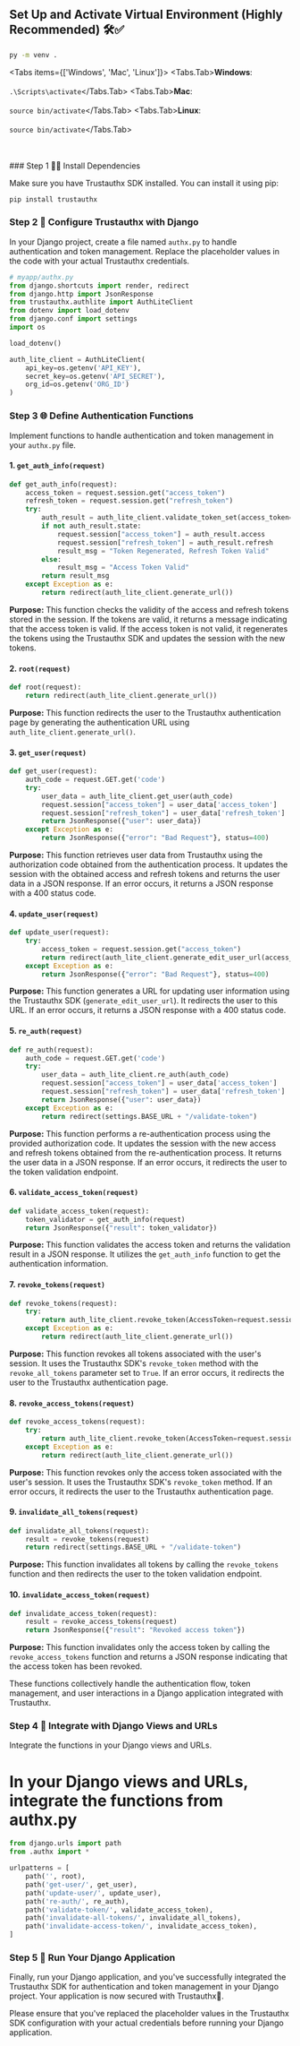 
## Set Up and Activate Virtual Environment (Highly Recommended) 🛠️✅

```bash copy showLineNumbers filename="bash"
py -m venv . 
```

<Tabs items={['Windows', 'Mac', 'Linux']}>
  <Tabs.Tab>**Windows**: <br/> <br/> ```.\Scripts\activate```</Tabs.Tab>
  <Tabs.Tab>**Mac**: <br/> <br/> ```source bin/activate```</Tabs.Tab>
  <Tabs.Tab>**Linux**: <br/> <br/> ```source bin/activate```</Tabs.Tab>
</Tabs>

<br/>
<br/>

<Steps>
### Step 1 👨‍💻 Install Dependencies

Make sure you have Trustauthx SDK installed. You can install it using pip:

```bash copy showLineNumbers
pip install trustauthx
```

### Step 2 🚀 Configure Trustauthx with Django

In your Django project, create a file named `authx.py` to handle authentication and token management. Replace the placeholder values in the code with your actual Trustauthx credentials.

```python copy showLineNumbers filename="python"
# myapp/authx.py
from django.shortcuts import render, redirect
from django.http import JsonResponse
from trustauthx.authlite import AuthLiteClient
from dotenv import load_dotenv
from django.conf import settings
import os

load_dotenv()

auth_lite_client = AuthLiteClient(
    api_key=os.getenv('API_KEY'),
    secret_key=os.getenv('API_SECRET'),
    org_id=os.getenv('ORG_ID')
)
```

### Step 3 🌐 Define Authentication Functions

Implement functions to handle authentication and token management in your `authx.py` file.


#### 1. `get_auth_info(request)`
```python copy showLineNumbers filename="python"
def get_auth_info(request):
    access_token = request.session.get("access_token")
    refresh_token = request.session.get("refresh_token")
    try:
        auth_result = auth_lite_client.validate_token_set(access_token=access_token, refresh_token=refresh_token)
        if not auth_result.state:
            request.session["access_token"] = auth_result.access
            request.session["refresh_token"] = auth_result.refresh
            result_msg = "Token Regenerated, Refresh Token Valid"
        else:
            result_msg = "Access Token Valid"
        return result_msg
    except Exception as e:
        return redirect(auth_lite_client.generate_url())
```
**Purpose:** This function checks the validity of the access and refresh tokens stored in the session. If the tokens are valid, it returns a message indicating that the access token is valid. If the access token is not valid, it regenerates the tokens using the Trustauthx SDK and updates the session with the new tokens.

#### 2. `root(request)`
```python copy showLineNumbers filename="python"
def root(request):
    return redirect(auth_lite_client.generate_url())
```
**Purpose:** This function redirects the user to the Trustauthx authentication page by generating the authentication URL using `auth_lite_client.generate_url()`.

#### 3. `get_user(request)`
```python copy showLineNumbers filename="python"
def get_user(request):
    auth_code = request.GET.get('code')
    try:
        user_data = auth_lite_client.get_user(auth_code)
        request.session["access_token"] = user_data['access_token']
        request.session["refresh_token"] = user_data['refresh_token']
        return JsonResponse({"user": user_data})
    except Exception as e:
        return JsonResponse({"error": "Bad Request"}, status=400)
```
**Purpose:** This function retrieves user data from Trustauthx using the authorization code obtained from the authentication process. It updates the session with the obtained access and refresh tokens and returns the user data in a JSON response. If an error occurs, it returns a JSON response with a 400 status code.

#### 4. `update_user(request)`
```python copy showLineNumbers filename="python"
def update_user(request):
    try:
        access_token = request.session.get("access_token")
        return redirect(auth_lite_client.generate_edit_user_url(access_token, url=settings.BASE_URL + "/re-auth"))
    except Exception as e:
        return JsonResponse({"error": "Bad Request"}, status=400)
```
**Purpose:** This function generates a URL for updating user information using the Trustauthx SDK (`generate_edit_user_url`). It redirects the user to this URL. If an error occurs, it returns a JSON response with a 400 status code.

#### 5. `re_auth(request)`
```python copy showLineNumbers filename="python"
def re_auth(request):
    auth_code = request.GET.get('code')
    try:
        user_data = auth_lite_client.re_auth(auth_code)
        request.session["access_token"] = user_data['access_token']
        request.session["refresh_token"] = user_data['refresh_token']
        return JsonResponse({"user": user_data})
    except Exception as e:
        return redirect(settings.BASE_URL + "/validate-token")
```
**Purpose:** This function performs a re-authentication process using the provided authorization code. It updates the session with the new access and refresh tokens obtained from the re-authentication process. It returns the user data in a JSON response. If an error occurs, it redirects the user to the token validation endpoint.

#### 6. `validate_access_token(request)`
```python copy showLineNumbers filename="python"
def validate_access_token(request):
    token_validator = get_auth_info(request)
    return JsonResponse({"result": token_validator})
```
**Purpose:** This function validates the access token and returns the validation result in a JSON response. It utilizes the `get_auth_info` function to get the authentication information.

#### 7. `revoke_tokens(request)`
```python copy showLineNumbers filename="python"
def revoke_tokens(request):
    try:
        return auth_lite_client.revoke_token(AccessToken=request.session.get("access_token"), revoke_all_tokens=True)
    except Exception as e:
        return redirect(auth_lite_client.generate_url())
```
**Purpose:** This function revokes all tokens associated with the user's session. It uses the Trustauthx SDK's `revoke_token` method with the `revoke_all_tokens` parameter set to `True`. If an error occurs, it redirects the user to the Trustauthx authentication page.

#### 8. `revoke_access_tokens(request)`
```python copy showLineNumbers filename="python"
def revoke_access_tokens(request):
    try:
        return auth_lite_client.revoke_token(AccessToken=request.session.get("access_token"))
    except Exception as e:
        return redirect(auth_lite_client.generate_url())
```
**Purpose:** This function revokes only the access token associated with the user's session. It uses the Trustauthx SDK's `revoke_token` method. If an error occurs, it redirects the user to the Trustauthx authentication page.

#### 9. `invalidate_all_tokens(request)`
```python copy showLineNumbers filename="python"
def invalidate_all_tokens(request):
    result = revoke_tokens(request)
    return redirect(settings.BASE_URL + "/validate-token")
```
**Purpose:** This function invalidates all tokens by calling the `revoke_tokens` function and then redirects the user to the token validation endpoint.

#### 10. `invalidate_access_token(request)`
```python copy showLineNumbers filename="python"
def invalidate_access_token(request):
    result = revoke_access_tokens(request)
    return JsonResponse({"result": "Revoked access token"})
```
**Purpose:** This function invalidates only the access token by calling the `revoke_access_tokens` function and returns a JSON response indicating that the access token has been revoked.

These functions collectively handle the authentication flow, token management, and user interactions in a Django application integrated with Trustauthx.


### Step 4 🚀 Integrate with Django Views and URLs

Integrate the functions in your Django views and URLs.

# In your Django views and URLs, integrate the functions from authx.py

```python copy showLineNumbers filename="python"
from django.urls import path
from .authx import *

urlpatterns = [
    path('', root),
    path('get-user/', get_user),
    path('update-user/', update_user),
    path('re-auth/', re_auth),
    path('validate-token/', validate_access_token),
    path('invalidate-all-tokens/', invalidate_all_tokens),
    path('invalidate-access-token/', invalidate_access_token),
]
```

### Step 5 🚀 Run Your Django Application

Finally, run your Django application, and you've successfully integrated the Trustauthx SDK for authentication and token management in your Django project. Your application is now secured with Trustauthx🚀.
</Steps>

Please ensure that you've replaced the placeholder values in the Trustauthx SDK configuration with your actual credentials before running your Django application.
